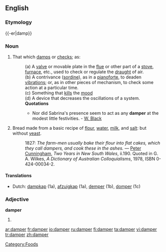 {{wikipedia}}
==English==
===Etymology===
{{-er|damp}}

===Noun===
{{en-noun}}

# That which [[damp]]s or [[check]]s; as:
#:(a) A [[valve]] or movable plate in the [[flue]] or other part of a [[stove]], [[furnace]], etc., used to check or regulate the [[draught]] of air.
#:(b) A contrivance ([[sordine]]), as in a [[pianoforte]], to deaden [[vibration]]s; or, as in other pieces of mechanism, to check some action at a particular time.
#:(c) Something that [[kill]]s the [[mood]]
#:(d) A device that decreases the oscillations of a system.
#:'''Quotations'''
#:*Nor did Sabrina's presence seem to act as any '''damper''' at the modest little festivities. - [[W. Black]]
# {{AU}} Bread made from a basic recipe of [[flour]], [[water]], [[milk]], and [[salt]]: but without [[yeast]].
#: 1827: ''The farm-men usually bake their flour into flat cakes, which they call dampers, and cook these in the ashes.'' &mdash; [[w:Peter Cunningham|Peter Cunningham]], ''Two Years in New South Wales'', ii.190.  Quoted in G. A. Wilkes, ''A Dictionary of Australian Colloquialisms'', 1978, ISBN 0-424-00034-2.

====Translations====
*Dutch: [[dampkap]] {{f}} (1a), [[afzuigkap]] {{f}} (1a), [[demper]] {{m}} (1b), [[domper]] {{m}} (1c)

===Adjective===
'''damper'''

# {{comparative of|[[damp]]}}

[[Category:Foods]]

[[ar:damper]]
[[fr:damper]]
[[io:damper]]
[[ru:damper]]
[[fi:damper]]
[[ta:damper]]
[[vi:damper]]
[[tr:damper]]
[[zh:damper]]